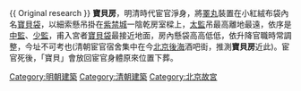 {{ Original research }}
{{Unreferenced|time=2013-08-08T00:20:10+00:00}}
'''寶貝房'''，明清時代宦官淨身，將[[睪丸|睪丸]]裝置在小紅絨布袋內名[[寶貝袋|寶貝袋]]，以細索懸吊掛在[[紫禁城|紫禁城]]一陰乾房室樑上，[[太監|太監]]吊最高離地最遠，依序是[[中監|中監]]、[[少監|少監]]，甫入宮者[[寶貝袋|寶貝袋]]最接近地面，房內懸袋高高低低，依升降官職時常調整，今址不可考也(清朝宦官宿舍集中在今[[北京|北京]][[後海|後海]]酒吧街，推測'''寶貝房'''近此)。宦官死後，「寶貝」會放回宦官身體原來位置下葬。

[[Category:明朝建築|Category:明朝建築]]
[[Category:清朝建築|Category:清朝建築]]
[[Category:北京故宮|Category:北京故宮]]